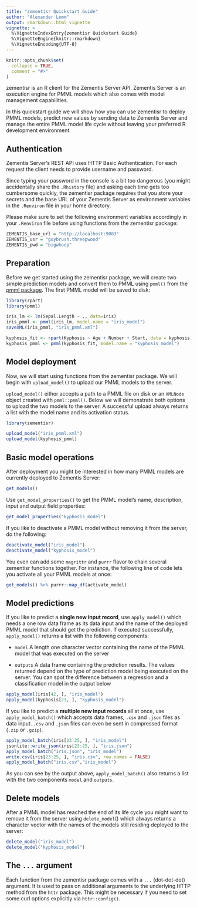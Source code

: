 ```yaml
---
title: "zementisr Quickstart Guide"
author: "Alexander Lemm"
output: rmarkdown::html_vignette
vignette: >
  %\VignetteIndexEntry{zementisr Quickstart Guide}
  %\VignetteEngine{knitr::rmarkdown}
  %\VignetteEncoding{UTF-8}
---
```


```r
knitr::opts_chunk$set(
  collapse = TRUE,
  comment = "#>"
)
```

zementisr is an R client for the Zementis Server API. Zementis Server is an execution engine for PMML models which also comes with model management capabilities. 

In this quickstart guide we will show how you can use zementisr to deploy PMML models, predict new values by sending data to Zementis Server and manage the entire PMML model life cycle without leaving your preferred R development environment. 

## Authentication 

Zementis Server's REST API uses HTTP Basic Authentication. For each request the client needs to provide username and password. 

Since typing your password in the console is a bit too dangerous (you might accidentally share the `.Rhistory` file) and asking each time gets too cumbersome quickly, the zementisr package requires that you store your secrets and the base URL of your Zementis Server as environment variables in the `.Renviron` file in your home directory.

Please make sure to set the following environment variables accordingly in your `.Renviron` file before using functions from the zementisr package:

``` r
ZEMENTIS_base_url = "http://localhost:9083"
ZEMENTIS_usr = "guybrush.threepwood"
ZEMENTIS_pwd = "bigwhoop"

```


## Preparation

Before we get started using the zementisr package, we will create two simple prediction models and convert them to PMML using `pmml()` from the [pmml package](https://cran.r-project.org/web/packages/pmml/index.html). The first PMML model will be saved to disk: 

``` r
library(rpart)
library(pmml)

iris_lm <- lm(Sepal.Length ~ ., data=iris)
iris_pmml <- pmml(iris_lm, model.name = "iris_model")
saveXML(iris_pmml, "iris_pmml.xml")

kyphosis_fit <- rpart(Kyphosis ~ Age + Number + Start, data = kyphosis)
kyphosis_pmml <- pmml(kyphosis_fit, model.name = "kyphosis_model")
```


## Model deployment 

Now, we will start using functions from the zementisr package. We will begin with `upload_model()` to upload our PMML models to the server. 

`upload_model()` either accepts a path to a PMML file on disk or an `XMLNode` object created with `pmml::pmml()`. Below we will demonstrate both options to upload the two models to the server. A successful upload always returns a list with the model name and its activation status.

```r
library(zementisr)

upload_model("iris_pmml.xml")
upload_model(kyphosis_pmml)
```


## Basic model operations 

After deployment you might be interested in how many PMML models are currently deployed to Zementis Server:

```r
get_models()
```

Use `get_model_properties()` to get the PMML model's name, description, input and output field properties:

```r
get_model_properties("kyphosis_model")
```

If you like to deactivate a PMML model without removing it from the server, do the following:

```r
deactivate_model("iris_model")
deactivate_model("kyphosis_model")
```

You even can add some `magrittr` and `purrr` flavor to chain several zementisr functions together. For instance, the following line of code lets you activate all your PMML models at once:

```r
get_models() %>% purrr::map_df(activate_model)
```


## Model predictions 

If you like to predict a __single new input record__, use `apply_model()` which needs a one row data frame as its data input and the name of the deployed PMML model that should get the prediction. If executed successfully, `apply_model()` returns a list with the following components:

* `model` A length one character vector containing the name of the PMML model that was executed on the server

* `outputs` A data frame containing the prediction results. The values returned depend on the type of prediction model being executed on the server. You can spot the difference between a regression and a classification model in the output below

```r
apply_model(iris[42, ], "iris_model")
apply_model(kyphosis[23, ], "kyphosis_model")
```

If you like to predict a __multiple new input records__ all at once, use `apply_model_batch()` which accepts data frames, `.csv` and `.json` files as data input. `.csv` and `.json` files can even be sent in compressed format (`.zip` or `.gzip`).

```r
apply_model_batch(iris[23:25, ], "iris_model")
jsonlite::write_json(iris[23:25, ], "iris.json")
apply_model_batch("iris.json", "iris_model")
write.csv(iris[23:25, ], "iris.csv", row.names = FALSE)
apply_model_batch("iris.csv","iris_model")
```

As you can see by the output above, `apply_model_batch()` also returns a list with the two components `model` and `outputs`.

## Delete models

After a PMML model has reached the end of its life cycle you might want to remove it from the server using `delete_model`() which always returns a character vector with the names of the models still residing deployed to the server:

```r
delete_model("iris_model")
delete_model("kyphosis_model")
```


## The `...` argument

Each function from the zementisr package comes with a `...` (dot-dot-dot) argument. It is used to pass on additional arguments to the underlying HTTP method from the `httr` package. This might be necessary if you need to set some curl options explicitly  via `httr::config()`.
